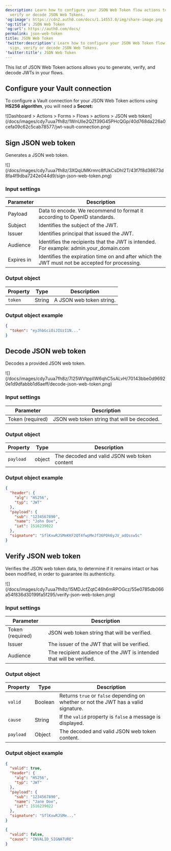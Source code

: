 ```yaml
---
description: Learn how to configure your JSON Web Token flow actions to sign,
  verify or decode JSON Web Tokens.
'og:image': https://cdn2.auth0.com/docs/1.14553.0/img/share-image.png
'og:title': JSON Web Token
'og:url': https://auth0.com/docs/
permalink: json-web-token
title: JSON Web Token
'twitter:description': Learn how to configure your JSON Web Token flow actions to
  sign, verify or decode JSON Web Tokens.
'twitter:title': JSON Web Token
---
```

This list of <Tooltip tip="JSON Web Token (JWT): Standard ID Token format (and often Access Token format) used to represent claims securely between two parties." cta="View Glossary" href="/docs/glossary?term=JSON+Web+Token">JSON Web Token</Tooltip> actions allows you to generate, verify, and decode JWTs in your flows.

## Configure your Vault connection

To configure a Vault connection for your JSON Web Token actions using **HS256 algorithm**, you will need a **Secret:**

<Frame>![Dashboard > Actions > Forms > Flows > actions > JSON web token](/docs/images/cdy7uua7fh8z/1WnUlIe2QZf39G45PHcQGp/40d768da226a0cefa09c62c5cab78577/jwt-vault-connection.png)</Frame>

## Sign JSON web token

Generates a JSON web token.

<Frame>![](/docs/images/cdy7uua7fh8z/3XQqUMKrmrc8fUkCsDhI2T/43f7f8d38673d8fa4f9dba7242e044d9/sign-json-web-token.png)</Frame>

### Input settings

<table class="table">
<thead>
<tr>
<th><b>Parameter</b></th>
<th><b>Description</b></th>
</tr>
</thead>
<tbody>
<tr>
<td>Payload</td>
<td>
              Data to encode. We recommend to format it according to OpenID standards.	
          </td>
</tr>
<tr>
<td>Subject</td>
<td>
             Identifies the subject of the JWT.
          </td>
</tr>
<tr>
<td>Issuer</td>
<td>
              Identifies principal that issued the JWT.	
          </td>
</tr>
<tr>
<td>Audience</td>
<td>
             Identifies the recipients that the JWT is intended. For example:  admin.your_domain.com
          </td>
</tr>
<tr>
<td>Expires in</td>
<td>
             Identifies the expiration time on and after which the JWT must not be accepted for processing. 
          </td>
</tr>
</tbody>
</table>

### Output object

<table class="table">
<thead>
<tr>
<th><b>Property</b></th>
<th><b>Type</b></th>
<th><b>Description</b></th>
</tr>
</thead>
<tbody>
<tr>
<td><code>token</code></td>
<td>String</td>
<td>A JSON web token string.</td>
</tr>
</tbody>
</table>

### Output object example

```json lines
{
  "token": "eyJhbGciOiJIUzI1N..."
}
```






## Decode JSON web token

Decodes a provided JSON web token.

<Frame>![](/docs/images/cdy7uua7fh8z/7I25WVtppllW6qhC5sALvH/70143bbe0d96920e1d9dfabbb1d6aeff/decode-json-web-token.png)</Frame>

### Input settings

<table class="table">
<thead>
<tr>
<th><b>Parameter</b></th>
<th><b>Description</b></th>
</tr>
</thead>
<tbody>
<tr>
<td>Token (required)</td>
<td>
              JSON web token string that will be decoded.	
          </td>
</tr>
</tbody>
</table>

### Output object

<table class="table">
<thead>
<tr>
<th><b>Property</b></th>
<th><b>Type</b></th>
<th><b>Description</b></th>
</tr>
</thead>
<tbody>
<tr>
<td><code>payload</code></td>
<td>object</td>
<td>The decoded and valid JSON web token content</td>
</tr>
</tbody>
</table>

### Output object example

```json lines
{
  "header": {
    "alg": "HS256",
    "typ": "JWT"
  },
  "payload": {
    "sub": "1234567890",
    "name": "John Doe",
    "iat": 1516239022
  },
  "signature": "SflKxwRJSMeKKF2QT4fwpMeJf36POk6yJV_adQssw5c"
}
```






## Verify JSON web token

Verifies the JSON web token data, to determine if it remains intact or has been modified, in order to guarantee its authenticity.

<Frame>![](/docs/images/cdy7uua7fh8z/15MDJcfZqtC46h6mRPOGcz/55e0785db066a54f836d30199fa5f295/verify-json-web-token.png)</Frame>

### Input settings

<table class="table">
<thead>
<tr>
<th><b>Parameter</b></th>
<th><b>Description</b></th>
</tr>
</thead>
<tbody>
<tr>
<td>Token (required)</td>
<td>
              JSON web token string that will be verified.	
          </td>
</tr>
<tr>
<td>Issuer</td>
<td>
              The issuer of the JWT that will be verified.	
          </td>
</tr>
<tr>
<td>Audience</td>
<td>
             The recipient audience of the JWT is intended that will be verified.
          </td>
</tr>
</tbody>
</table>

### Output object

<table class="table">
<thead>
<tr>
<th><b>Property</b></th>
<th><b>Type</b></th>
<th><b>Description</b></th>
</tr>
</thead>
<tbody>
<tr>
<td><code>valid</code></td>
<td>Boolean</td>
<td>Returns <code>true</code> or <code>false</code> depending on whether or not the JWT has a valid signature.</td>
</tr>
<tr>
<td><code>cause</code></td>
<td>String</td>
<td>If the <code>valid</code> property is <code>false</code> a message is displayed.</td>
</tr>
<tr>
<td><code>payload</code></td>
<td>Object</td>
<td>The decoded and valid JSON web token content.</td>
</tr>
</tbody>
</table>

### Output object example

```json lines
{
  "valid": true,
  "header": {
    "alg": "HS256",
    "typ": "JWT"
  },
  "payload": {
    "sub": "1234567890",
    "name": "Jane Doe",
    "iat": 1516239022
  },
  "signature": "SflKxwRJSMe..."
}
```






```json lines
{
  "valid": false,
  "cause": "INVALID_SIGNATURE"
}
```



